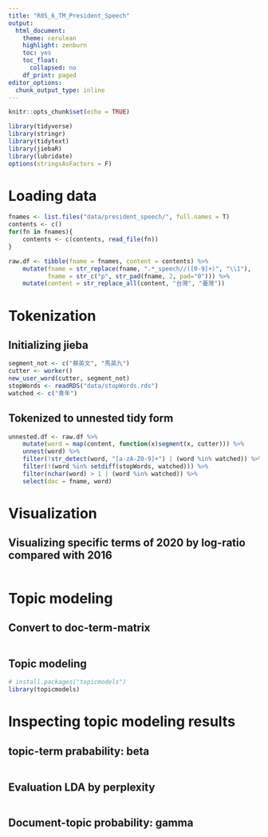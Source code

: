 ```yaml
---
title: "R05_6_TM_President_Speech"
output:
  html_document:
    theme: cerulean
    highlight: zenburn
    toc: yes
    toc_float:
      collapsed: no
    df_print: paged
editor_options:
  chunk_output_type: inline
---
```


```r
knitr::opts_chunk$set(echo = TRUE)
```

```r
library(tidyverse)
library(stringr)
library(tidytext)
library(jiebaR)
library(lubridate)
options(stringsAsFactors = F)
```


# Loading data
```r
fnames <- list.files("data/president_speech/", full.names = T)
contents <- c()
for(fn in fnames){
    contents <- c(contents, read_file(fn))
}

raw.df <- tibble(fname = fnames, content = contents) %>%
    mutate(fname = str_replace(fname, ".*_speech//([0-9]+)", "\\1"),
           fname = str_c("p", str_pad(fname, 2, pad="0"))) %>%
    mutate(content = str_replace_all(content, "台灣", "臺灣"))
```



# Tokenization
## Initializing jieba
```r
segment_not <- c("蔡英文", "馬英九")
cutter <- worker()
new_user_word(cutter, segment_not)
stopWords <- readRDS("data/stopWords.rds")
watched <- c("青年")
```


## Tokenized to unnested tidy form
```r
unnested.df <- raw.df %>% 
    mutate(word = map(content, function(x)segment(x, cutter))) %>%
    unnest(word) %>%
    filter(!str_detect(word, "[a-zA-Z0-9]+") | (word %in% watched)) %>%
    filter(!(word %in% setdiff(stopWords, watched))) %>%
    filter(nchar(word) > 1 | (word %in% watched)) %>%
    select(doc = fname, word)
```


# Visualization

## Visualizing specific terms of 2020 by log-ratio compared with 2016
```r

```



# Topic modeling
## Convert to doc-term-matrix
```r

```

## Topic modeling
```r
# install.packages("topicmodels")
library(topicmodels)

```


# Inspecting topic modeling results
## topic-term prabability: beta

```r

```


## Evaluation LDA by perplexity
```r

```

## Document-topic probability: gamma
```r

```
